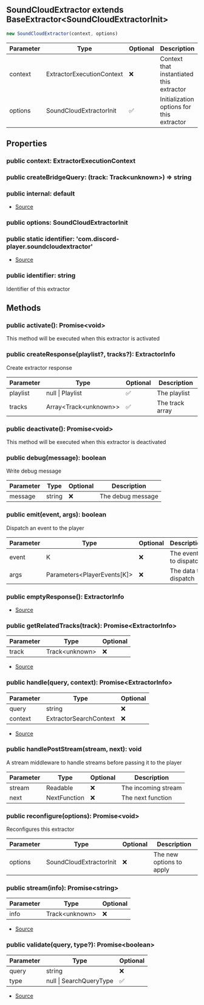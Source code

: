 ## SoundCloudExtractor extends BaseExtractor\<SoundCloudExtractorInit>


```typescript
new SoundCloudExtractor(context, options)
```
| Parameter | Type | Optional | Description |
| ----------- | ----------- | ----------- | ----------- |
| context | ExtractorExecutionContext | ❌ | Context that instantiated this extractor |
| options | SoundCloudExtractorInit | ✅ | Initialization options for this extractor |


## Properties
### public context: ExtractorExecutionContext

### public createBridgeQuery: (track: Track\<unknown>) => string

### public internal: default
- [Source](https://github.com/Androz2091/discord-player/blob/e2a9cfc/packages/extractor/src/extractors/SoundCloudExtractor.ts#L23)
### public options: SoundCloudExtractorInit

### public static identifier: 'com.discord\-player.soundcloudextractor'
- [Source](https://github.com/Androz2091/discord-player/blob/e2a9cfc/packages/extractor/src/extractors/SoundCloudExtractor.ts#L21)
### public identifier: string
Identifier of this extractor

## Methods
### public activate(): Promise\<void>
This method will be executed when this extractor is activated
### public createResponse(playlist?, tracks?): ExtractorInfo
Create extractor response



| Parameter | Type | Optional | Description |
| ----------- | ----------- | ----------- | ----------- |
| playlist | null \| Playlist | ✅ | The playlist |
| tracks | Array\<Track\<unknown>> | ✅ | The track array |
### public deactivate(): Promise\<void>
This method will be executed when this extractor is deactivated
### public debug(message): boolean
Write debug message



| Parameter | Type | Optional | Description |
| ----------- | ----------- | ----------- | ----------- |
| message | string | ❌ | The debug message |
### public emit(event, args): boolean
Dispatch an event to the player



| Parameter | Type | Optional | Description |
| ----------- | ----------- | ----------- | ----------- |
| event | K | ❌ | The event to dispatch |
| args | Parameters\<PlayerEvents\[K]> | ❌ | The data to dispatch |
### public emptyResponse(): ExtractorInfo
- [Source](https://github.com/Androz2091/discord-player/blob/e2a9cfc/packages/extractor/src/extractors/SoundCloudExtractor.ts#L162)
### public getRelatedTracks(track): Promise\<ExtractorInfo>
| Parameter | Type | Optional |
| ----------- | ----------- | ----------- |
| track | Track\<unknown> | ❌ |


- [Source](https://github.com/Androz2091/discord-player/blob/e2a9cfc/packages/extractor/src/extractors/SoundCloudExtractor.ts#L42)
### public handle(query, context): Promise\<ExtractorInfo>
| Parameter | Type | Optional |
| ----------- | ----------- | ----------- |
| query | string | ❌ |
| context | ExtractorSearchContext | ❌ |


- [Source](https://github.com/Androz2091/discord-player/blob/e2a9cfc/packages/extractor/src/extractors/SoundCloudExtractor.ts#L52)
### public handlePostStream(stream, next): void
A stream middleware to handle streams before passing it to the player



| Parameter | Type | Optional | Description |
| ----------- | ----------- | ----------- | ----------- |
| stream | Readable | ❌ | The incoming stream |
| next | NextFunction | ❌ | The next function |
### public reconfigure(options): Promise\<void>
Reconfigures this extractor



| Parameter | Type | Optional | Description |
| ----------- | ----------- | ----------- | ----------- |
| options | SoundCloudExtractorInit | ❌ | The new options to apply |
### public stream(info): Promise\<string>
| Parameter | Type | Optional |
| ----------- | ----------- | ----------- |
| info | Track\<unknown> | ❌ |


- [Source](https://github.com/Androz2091/discord-player/blob/e2a9cfc/packages/extractor/src/extractors/SoundCloudExtractor.ts#L166)
### public validate(query, type?): Promise\<boolean>
| Parameter | Type | Optional |
| ----------- | ----------- | ----------- |
| query | string | ❌ |
| type | null \| SearchQueryType | ✅ |


- [Source](https://github.com/Androz2091/discord-player/blob/e2a9cfc/packages/extractor/src/extractors/SoundCloudExtractor.ts#L29)